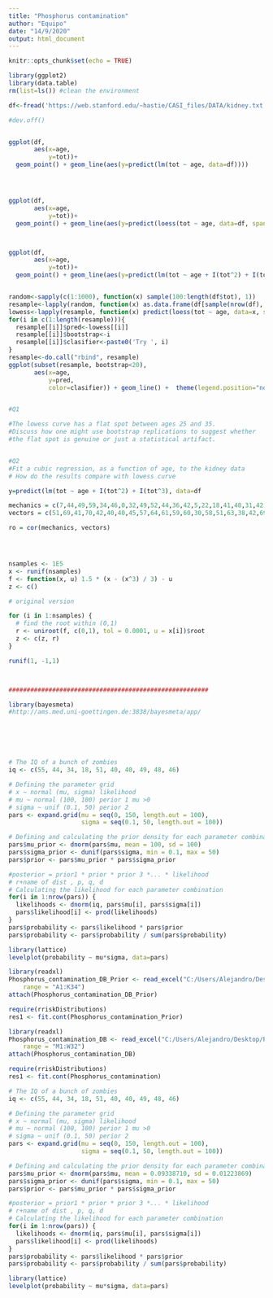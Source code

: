 ```yaml
---
title: "Phosphorus contamination"
author: "Equipo"
date: "14/9/2020"
output: html_document
---
```


```r
knitr::opts_chunk$set(echo = TRUE)
```

```r
library(ggplot2)
library(data.table)
rm(list=ls()) #clean the environment

df<-fread('https://web.stanford.edu/~hastie/CASI_files/DATA/kidney.txt')

#dev.off()


ggplot(df,
       aes(x=age,
           y=tot))+
  geom_point() + geom_line(aes(y=predict(lm(tot ~ age, data=df))))




ggplot(df,
       aes(x=age,
           y=tot))+
  geom_point() + geom_line(aes(y=predict(loess(tot ~ age, data=df, span=1/3))))



ggplot(df,
       aes(x=age,
           y=tot))+
  geom_point() + geom_line(aes(y=predict(lm(tot ~ age + I(tot^2) + I(tot^3), data=df))))


random<-sapply(c(1:1000), function(x) sample(100:length(df$tot), 1))
resample<-lapply(random, function(x) as.data.frame(df[sample(nrow(df), x), ]))
lowess<-lapply(resample, function(x) predict(loess(tot ~ age, data=x, span=1/3)))
for(i in c(1:length(resample))){
  resample[[i]]$pred<-lowess[[i]]
  resample[[i]]$bootstrap<-i
  resample[[i]]$clasifier<-paste0('Try ', i)
}
resample<-do.call("rbind", resample)
ggplot(subset(resample, bootstrap<20),
       aes(x=age,
           y=pred, 
           color=clasifier)) + geom_line() +  theme(legend.position="none") 


#Q1

#The lowess curve has a flat spot between ages 25 and 35. 
#Discuss how one might use bootstrap replications to suggest whether 
#the flat spot is genuine or just a statistical artifact.


#Q2
#Fit a cubic regression, as a function of age, to the kidney data 
# How do the results compare with lowess curve

y=predict(lm(tot ~ age + I(tot^2) + I(tot^3), data=df

```

```r
mechanics = c(7,44,49,59,34,46,0,32,49,52,44,36,42,5,22,18,41,48,31,42,46,63)
vectors = c(51,69,41,70,42,40,40,45,57,64,61,59,60,30,58,51,63,38,42,69,49,63)

ro = cor(mechanics, vectors)




nsamples <- 1E5
x <- runif(nsamples)
f <- function(x, u) 1.5 * (x - (x^3) / 3) - u
z <- c()

# original version

for (i in 1:nsamples) {
  # find the root within (0,1) 
  r <- uniroot(f, c(0,1), tol = 0.0001, u = x[i])$root
  z <- c(z, r)
}

runif(1, -1,1)



#######################################################

library(bayesmeta)
#http://ams.med.uni-goettingen.de:3838/bayesmeta/app/






# The IQ of a bunch of zombies
iq <- c(55, 44, 34, 18, 51, 40, 40, 49, 48, 46)

# Defining the parameter grid
# x ~ normal (mu, sigma) likelihood 
# mu ~ normal (100, 100) perior 1 mu >0 
# sigma ~ unif (0.1, 50) perior 2
pars <- expand.grid(mu = seq(0, 150, length.out = 100), 
                    sigma = seq(0.1, 50, length.out = 100))

# Defining and calculating the prior density for each parameter combination
pars$mu_prior <- dnorm(pars$mu, mean = 100, sd = 100)
pars$sigma_prior <- dunif(pars$sigma, min = 0.1, max = 50)
pars$prior <- pars$mu_prior * pars$sigma_prior

#posterior = prior1 * prior * prior 3 *... * likelihood 
# r+name of dist , p, q, d
# Calculating the likelihood for each parameter combination
for(i in 1:nrow(pars)) {
  likelihoods <- dnorm(iq, pars$mu[i], pars$sigma[i])
  pars$likelihood[i] <- prod(likelihoods)
}
pars$probability <- pars$likelihood * pars$prior
pars$probability <- pars$probability / sum(pars$probability)

library(lattice)
levelplot(probability ~ mu*sigma, data=pars)
```

```r
library(readxl)
Phosphorus_contamination_DB_Prior <- read_excel("C:/Users/Alejandro/Desktop/Phosphorus contamination DB.xlsx", 
    range = "A1:K34")
attach(Phosphorus_contamination_DB_Prior)

require(rriskDistributions)
res1 <- fit.cont(Phosphorus_contamination_Prior)
```


```r
library(readxl)
Phosphorus_contamination_DB <- read_excel("C:/Users/Alejandro/Desktop/Phosphorus contamination DB.xlsx", 
    range = "M1:W32")
attach(Phosphorus_contamination_DB)

require(rriskDistributions)
res1 <- fit.cont(Phosphorus_contamination)
```


```r
# The IQ of a bunch of zombies
iq <- c(55, 44, 34, 18, 51, 40, 40, 49, 48, 46)

# Defining the parameter grid
# x ~ normal (mu, sigma) likelihood 
# mu ~ normal (100, 100) perior 1 mu >0 
# sigma ~ unif (0.1, 50) perior 2
pars <- expand.grid(mu = seq(0, 150, length.out = 100), 
                    sigma = seq(0.1, 50, length.out = 100))

# Defining and calculating the prior density for each parameter combination
pars$mu_prior <- dnorm(pars$mu, mean = 0.09338710, sd = 0.01223869)
pars$sigma_prior <- dunif(pars$sigma, min = 0.1, max = 50)
pars$prior <- pars$mu_prior * pars$sigma_prior

#posterior = prior1 * prior * prior 3 *... * likelihood 
# r+name of dist , p, q, d
# Calculating the likelihood for each parameter combination
for(i in 1:nrow(pars)) {
  likelihoods <- dnorm(iq, pars$mu[i], pars$sigma[i])
  pars$likelihood[i] <- prod(likelihoods)
}
pars$probability <- pars$likelihood * pars$prior
pars$probability <- pars$probability / sum(pars$probability)

library(lattice)
levelplot(probability ~ mu*sigma, data=pars)
```


```r
```

